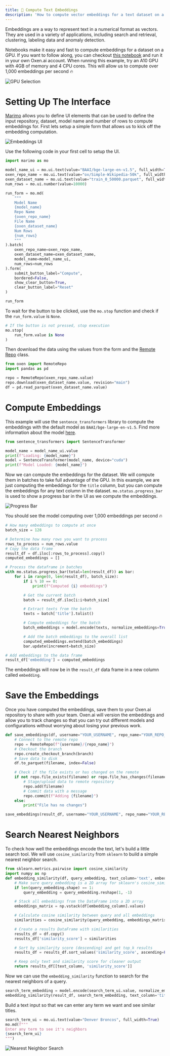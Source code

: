 ```yaml
---
title: 🔎 Compute Text Embeddings
description: 'How to compute vector embeddings for a text dataset on a GPU.'
---
```


Embeddings are a way to represent text in a numerical format as vectors. They are used in a variety of applications, including search and retrieval, clustering, labeling data and anomaly detection.

Notebooks make it easy and fast to compute embeddings for a dataset on a GPU. If you want to follow along, you can checkout [this notebook](https://www.oxen.ai/datasets/MarimoNotebooks/file/main/compute_text_embeddings.py) and run it in your own Oxen.ai account. When running this example, try an A10 GPU with 4GB of memory and 4 CPU cores. This will allow us to compute over 1,000 embeddings per second 🔥

![GPU Selection](/images/marimo/embeddings/gpu.png)

# Setting Up The Interface

[Marimo](https://marimo.io) allows you to define UI elements that can be used to define the input repository, dataset, model name and number of rows to compute embeddings for. First lets setup a simple form that allows us to kick off the embedding computation.

![Embeddings UI](/images/marimo/embeddings/ui.png)

Use the following code in your first cell to setup the UI.

```python
import marimo as mo

model_name_ui = mo.ui.text(value="BAAI/bge-large-en-v1.5", full_width=True)
oxen_repo_name = mo.ui.text(value="ox/Simple-Wikipedia-50k", full_width=True)
oxen_dataset_name = mo.ui.text(value="train_0_50000.parquet", full_width=True)
num_rows = mo.ui.number(value=10000)

run_form = mo.md(
    """
    Model Name
    {model_name}
    Repo Name
    {oxen_repo_name}
    File Name
    {oxen_dataset_name}
    Num Rows
    {num_rows}
    """
).batch(
    oxen_repo_name=oxen_repo_name,
    oxen_dataset_name=oxen_dataset_name,
    model_name=model_name_ui,
    num_rows=num_rows
).form(
    submit_button_label="Compute",
    bordered=False,
    show_clear_button=True,
    clear_button_label="Reset"
)

run_form
```

To wait for the button to be clicked, use the `mo.stop` function and check if the `run_form.value` is `None`.

```python
# If the button is not pressed, stop execution
mo.stop(
    run_form.value is None
)
```

Then download the data using the values from the form and the [Remote Repo](/python-api/remote_repo) class.

```python
from oxen import RemoteRepo
import pandas as pd

repo = RemoteRepo(oxen_repo_name.value)
repo.download(oxen_dataset_name.value, revision="main")
df = pd.read_parquet(oxen_dataset_name.value)
```

# Compute Embeddings

This example will use the `sentence_transformers` library to compute the embeddings with the default model as `BAAI/bge-large-en-v1.5`. Find more information about the model [here](https://huggingface.co/BAAI/bge-large-en-v1.5).

```python
from sentence_transformers import SentenceTransformer

model_name = model_name_ui.value
print(f"Loading: {model_name}")
model = SentenceTransformer(model_name, device="cuda")
print(f"Model Loaded: {model_name}")
```

Now we can compute the embeddings for the dataset. We will compute them in batches to take full advantage of the GPU. In this example, we are just computing the embeddings for the `title` column, but you can compute the embeddings for any text column in the dataset. `mo.status.progress_bar` is used to show a progress bar in the UI as we compute the embeddings.

![Progress Bar](/images/marimo/embeddings/progress.png)

You should see the model computing over 1,000 embeddings per second 🔥

```python
# How many embeddings to compute at once
batch_size = 128

# Determine how many rows you want to process
rows_to_process = num_rows.value
# Copy the data frame
result_df = df.iloc[:rows_to_process].copy()
computed_embeddings = []

# Process the dataframe in batches
with mo.status.progress_bar(total=len(result_df)) as bar:
    for i in range(0, len(result_df), batch_size):
        if i % 10 == 0:
            print(f"Computed {i} embeddings")

        # Get the current batch
        batch = result_df.iloc[i:i+batch_size]

        # Extract texts from the batch
        texts = batch['title'].tolist()

        # Compute embeddings for the batch
        batch_embeddings = model.encode(texts, normalize_embeddings=True)

        # Add the batch embeddings to the overall list
        computed_embeddings.extend(batch_embeddings)
        bar.update(increment=batch_size)

# Add embeddings to the data frame
result_df['embedding'] = computed_embeddings
```

The embeddings will now be in the `result_df` data frame in a new column called `embedding`.

# Save the Embeddings

Once you have computed the embeddings, save them to your Oxen.ai repository to share with your team. Oxen.ai will version the embeddings and allow you to track changes so that you can try out different models and configurations without worrying about losing your previous work.

```python
def save_embeddings(df, username="YOUR_USERNAME", repo_name="YOUR_REPO_NAME", filename="embeddings.parquet", branch="main"):
    # Connect to the remote repo
    repo = RemoteRepo(f"{username}/{repo_name}")
    # Checkout the branch
    repo.create_checkout_branch(branch)
    # Save data to disk
    df.to_parquet(filename, index=False)

    # Check if the file exists or has changed on the remote
    if not repo.file_exists(filename) or repo.file_has_changes(filename):
        # Stage/upload data to remote repository
        repo.add(filename)
        # Commit data with a message
        repo.commit(f"Adding {filename}")
    else:
        print("File has no changes")
```

```python
save_embeddings(result_df, username="YOUR_USERNAME", repo_name="YOUR_REPO_NAME", filename="embeddings.parquet", branch="embeddings")
```

# Search Nearest Neighbors

To check how well the embeddings encode the text, let's build a little search tool. We will use `cosine_similarity` from `sklearn` to build a simple nearest neighbor search.

```python
from sklearn.metrics.pairwise import cosine_similarity
import numpy as np
def embedding_similarity(df, query_embedding, text_column='text', embedding_column='embedding', top_k=5):
    # Make sure query_embedding is a 2D array for sklearn's cosine_similarity
    if len(query_embedding.shape) == 1:
        query_embedding = query_embedding.reshape(1, -1)

    # Stack all embeddings from the DataFrame into a 2D array
    embeddings_matrix = np.vstack(df[embedding_column].values)

    # Calculate cosine similarity between query and all embeddings
    similarities = cosine_similarity(query_embedding, embeddings_matrix).flatten()

    # Create a results DataFrame with similarities
    results_df = df.copy()
    results_df['similarity_score'] = similarities

    # Sort by similarity score (descending) and get top_k results
    results_df = results_df.sort_values('similarity_score', ascending=False).head(top_k)

    # Keep only text and similarity score for cleaner output
    return results_df[[text_column, 'similarity_score']]
```

Now we can use the `embedding_similarity` function to search for the nearest neighbors of a query.

```python
search_term_embedding = model.encode(search_term_ui.value, normalize_embeddings=True)
embedding_similarity(result_df, search_term_embedding, text_column='title')
```

Build a text input so that we can enter any term we want and see similar titles.

```python
search_term_ui = mo.ui.text(value="Denver Broncos", full_width=True)
mo.md(f"""
Enter any term to see it's neighbors
{search_term_ui}
""")
```

![Nearest Neighbor Search](/images/marimo/embeddings/search.png)